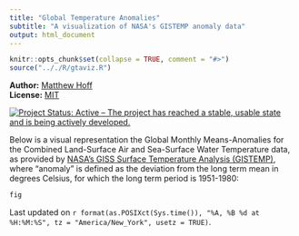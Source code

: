 ```yaml
---
title: "Global Temperature Anomalies"
subtitle: "A visualization of NASA's GISTEMP anomaly data"
output: html_document
---
```


```r
knitr::opts_chunk$set(collapse = TRUE, comment = "#>")
source(".././R/gtaviz.R")
```

**Author:** [Matthew Hoff](https://github.com/mghoff)
<br/>
**License:** [MIT](https://opensource.org/licenses/MIT)
<br/>

[![Project Status: Active – The project has reached a stable, usable state and is being actively developed.](http://www.repostatus.org/badges/latest/active.svg)](https://www.repostatus.org/)

Below is a visual representation the Global Monthly Means-Anomalies for the Combined Land-Surface Air and Sea-Surface Water Temperature data,
as provided by [NASA's GISS Surface Temperature Analysis (GISTEMP)](https://data.giss.nasa.gov/gistemp/), where "anomaly" is defined as the 
deviation from the long term mean in degrees Celsius, for which the long term period is 1951-1980:

```r
fig
```

Last updated on `r format(as.POSIXct(Sys.time()), "%A, %B %d at %H:%M:%S", tz = "America/New_York", usetz = TRUE)`.

